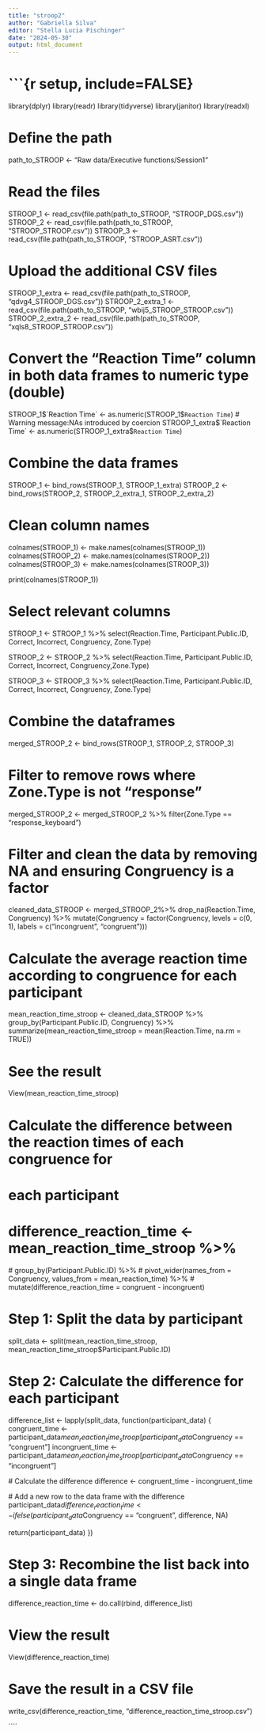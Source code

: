 ```yaml
---
title: "stroop2"
author: "Gabriella Silva"
editor: "Stella Lucia Pischinger"
date: "2024-05-30"
output: html_document
---
```


# ```{r setup, include=FALSE}
library(dplyr)
library(readr)
library(tidyverse)
library(janitor)
library(readxl)

# Define the path
path_to_STROOP <- "Raw data/Executive functions/Session1"

# Read the files
STROOP_1 <- read_csv(file.path(path_to_STROOP, "STROOP_DGS.csv"))
STROOP_2 <- read_csv(file.path(path_to_STROOP, "STROOP_STROOP.csv"))
STROOP_3 <- read_csv(file.path(path_to_STROOP, "STROOP_ASRT.csv"))

# Upload the additional CSV files
STROOP_1_extra <- read_csv(file.path(path_to_STROOP, "qdvg4_STROOP_DGS.csv"))
STROOP_2_extra_1 <- read_csv(file.path(path_to_STROOP, "wbij5_STROOP_STROOP.csv"))
STROOP_2_extra_2 <- read_csv(file.path(path_to_STROOP, "xqls8_STROOP_STROOP.csv"))

# Convert the "Reaction Time" column in both data frames to numeric type (double)
STROOP_1$`Reaction Time` <- as.numeric(STROOP_1$`Reaction Time`)
# Warning message:NAs introduced by coercion 
STROOP_1_extra$`Reaction Time` <- as.numeric(STROOP_1_extra$`Reaction Time`)

# Combine the data frames
STROOP_1 <- bind_rows(STROOP_1, STROOP_1_extra)
STROOP_2 <- bind_rows(STROOP_2, STROOP_2_extra_1, STROOP_2_extra_2)

# Clean column names
colnames(STROOP_1) <- make.names(colnames(STROOP_1))
colnames(STROOP_2) <- make.names(colnames(STROOP_2))
colnames(STROOP_3) <- make.names(colnames(STROOP_3))

print(colnames(STROOP_1))

# Select relevant columns
STROOP_1 <- STROOP_1 %>%
  select(Reaction.Time, Participant.Public.ID, Correct, Incorrect, Congruency, Zone.Type)

STROOP_2 <- STROOP_2 %>%
  select(Reaction.Time, Participant.Public.ID, Correct, Incorrect, Congruency,Zone.Type)

STROOP_3 <- STROOP_3 %>%
  select(Reaction.Time, Participant.Public.ID, Correct, Incorrect, Congruency, Zone.Type)

# Combine the dataframes
merged_STROOP_2 <- bind_rows(STROOP_1, STROOP_2, STROOP_3)


# Filter to remove rows where Zone.Type is not "response"
merged_STROOP_2 <- merged_STROOP_2 %>%
  filter(Zone.Type == "response_keyboard")


# Filter and clean the data by removing NA and ensuring Congruency is a factor
cleaned_data_STROOP <- merged_STROOP_2%>%
  drop_na(Reaction.Time, Congruency) %>%
  mutate(Congruency = factor(Congruency, levels = c(0, 1), labels = c("incongruent", "congruent")))


# Calculate the average reaction time according to congruence for each participant
mean_reaction_time_stroop <- cleaned_data_STROOP %>%
  group_by(Participant.Public.ID, Congruency) %>%
  summarize(mean_reaction_time_stroop = mean(Reaction.Time, na.rm = TRUE))

# See the result
View(mean_reaction_time_stroop)

# Calculate the difference between the reaction times of each congruence for 
# each participant
# difference_reaction_time <- mean_reaction_time_stroop %>%
 # group_by(Participant.Public.ID) %>%
  # pivot_wider(names_from = Congruency, values_from = mean_reaction_time) %>%
  # mutate(difference_reaction_time = congruent - incongruent)




# Step 1: Split the data by participant
split_data <- split(mean_reaction_time_stroop, mean_reaction_time_stroop$Participant.Public.ID)

# Step 2: Calculate the difference for each participant
difference_list <- lapply(split_data, function(participant_data) {
  congruent_time <- participant_data$mean_reaction_time_stroop[participant_data$Congruency == "congruent"]
  incongruent_time <- participant_data$mean_reaction_time_stroop[participant_data$Congruency == "incongruent"]
  
  # Calculate the difference
  difference <- congruent_time - incongruent_time
  
  # Add a new row to the data frame with the difference
  participant_data$difference_reaction_time <- ifelse(participant_data$Congruency == "congruent", difference, NA)
  
  return(participant_data)
})

# Step 3: Recombine the list back into a single data frame
difference_reaction_time <- do.call(rbind, difference_list)

# View the result
View(difference_reaction_time)


# Save the result in a CSV file
write_csv(difference_reaction_time, "difference_reaction_time_stroop.csv")


````

